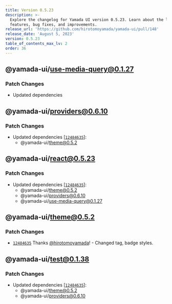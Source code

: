 ```yaml
---
title: Version 0.5.23
description: >-
  Explore the changelog for Yamada UI version 0.5.23. Learn about the latest
  features, bug fixes, and improvements.
release_url: 'https://github.com/hirotomoyamada/yamada-ui/pull/148'
release_date: 'August 5, 2023'
version: 0.5.23
table_of_contents_max_lv: 2
order: 36
---
```


## @yamada-ui/use-media-query@0.1.27

### Patch Changes

- Updated dependencies

## @yamada-ui/providers@0.6.10

### Patch Changes

- Updated dependencies \[[`12484635`](https://github.com/hirotomoyamada/yamada-ui/commit/124846353c25a4e8324b091e667273e3f4c6a033)]:
  - @yamada-ui/theme@0.5.2

## @yamada-ui/react@0.5.23

### Patch Changes

- Updated dependencies \[[`12484635`](https://github.com/hirotomoyamada/yamada-ui/commit/124846353c25a4e8324b091e667273e3f4c6a033)]:
  - @yamada-ui/theme@0.5.2
  - @yamada-ui/providers@0.6.10
  - @yamada-ui/use-media-query@0.1.27

## @yamada-ui/theme@0.5.2

### Patch Changes

- [`12484635`](https://github.com/hirotomoyamada/yamada-ui/commit/124846353c25a4e8324b091e667273e3f4c6a033) Thanks [@hirotomoyamada](https://github.com/hirotomoyamada)! - Changed tag, badge styles.

## @yamada-ui/test@0.1.38

### Patch Changes

- Updated dependencies \[[`12484635`](https://github.com/hirotomoyamada/yamada-ui/commit/124846353c25a4e8324b091e667273e3f4c6a033)]:
  - @yamada-ui/theme@0.5.2
  - @yamada-ui/providers@0.6.10
